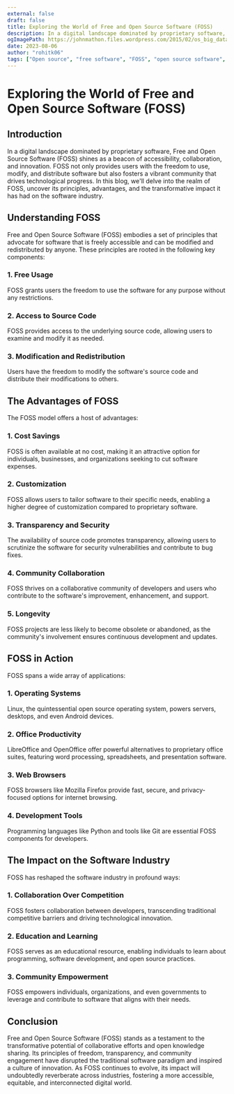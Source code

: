 ```yaml
---
external: false
draft: false
title: Exploring the World of Free and Open Source Software (FOSS)
description: In a digital landscape dominated by proprietary software, Free and Open Source Software (FOSS) shines as a beacon of accessibility, collaboration, and innovation. FOSS not only provides users with the freedom to use, modify, and distribute software but also fosters a vibrant community that drives technological progress. In this blog, we'll delve into the realm of FOSS, uncover its principles, advantages, and the transformative impact it has had on the software industry.
ogImagePath: https://johnmathon.files.wordpress.com/2015/02/os_big_data_open_source_tools-v21.jpg
date: 2023-08-06
author: "rohitk06"
tags: ["Open source", "free software", "FOSS", "open source software", "free and open source software", "open source principles", "open source advantages", "open source applications", "open source impact", "open source collaboration", "open source education", "open source community"]
---
```


# Exploring the World of Free and Open Source Software (FOSS)


## Introduction

In a digital landscape dominated by proprietary software, Free and Open Source Software (FOSS) shines as a beacon of accessibility, collaboration, and innovation. FOSS not only provides users with the freedom to use, modify, and distribute software but also fosters a vibrant community that drives technological progress. In this blog, we'll delve into the realm of FOSS, uncover its principles, advantages, and the transformative impact it has had on the software industry.

## Understanding FOSS

Free and Open Source Software (FOSS) embodies a set of principles that advocate for software that is freely accessible and can be modified and redistributed by anyone. These principles are rooted in the following key components:

### 1. Free Usage

FOSS grants users the freedom to use the software for any purpose without any restrictions.

### 2. Access to Source Code

FOSS provides access to the underlying source code, allowing users to examine and modify it as needed.

### 3. Modification and Redistribution

Users have the freedom to modify the software's source code and distribute their modifications to others.

## The Advantages of FOSS

The FOSS model offers a host of advantages:

### 1. Cost Savings

FOSS is often available at no cost, making it an attractive option for individuals, businesses, and organizations seeking to cut software expenses.

### 2. Customization

FOSS allows users to tailor software to their specific needs, enabling a higher degree of customization compared to proprietary software.

### 3. Transparency and Security

The availability of source code promotes transparency, allowing users to scrutinize the software for security vulnerabilities and contribute to bug fixes.

### 4. Community Collaboration

FOSS thrives on a collaborative community of developers and users who contribute to the software's improvement, enhancement, and support.

### 5. Longevity

FOSS projects are less likely to become obsolete or abandoned, as the community's involvement ensures continuous development and updates.

## FOSS in Action

FOSS spans a wide array of applications:

### 1. Operating Systems

Linux, the quintessential open source operating system, powers servers, desktops, and even Android devices.

### 2. Office Productivity

LibreOffice and OpenOffice offer powerful alternatives to proprietary office suites, featuring word processing, spreadsheets, and presentation software.

### 3. Web Browsers

FOSS browsers like Mozilla Firefox provide fast, secure, and privacy-focused options for internet browsing.

### 4. Development Tools

Programming languages like Python and tools like Git are essential FOSS components for developers.

## The Impact on the Software Industry

FOSS has reshaped the software industry in profound ways:

### 1. Collaboration Over Competition

FOSS fosters collaboration between developers, transcending traditional competitive barriers and driving technological innovation.

### 2. Education and Learning

FOSS serves as an educational resource, enabling individuals to learn about programming, software development, and open source practices.

### 3. Community Empowerment

FOSS empowers individuals, organizations, and even governments to leverage and contribute to software that aligns with their needs.

## Conclusion

Free and Open Source Software (FOSS) stands as a testament to the transformative potential of collaborative efforts and open knowledge sharing. Its principles of freedom, transparency, and community engagement have disrupted the traditional software paradigm and inspired a culture of innovation. As FOSS continues to evolve, its impact will undoubtedly reverberate across industries, fostering a more accessible, equitable, and interconnected digital world.


